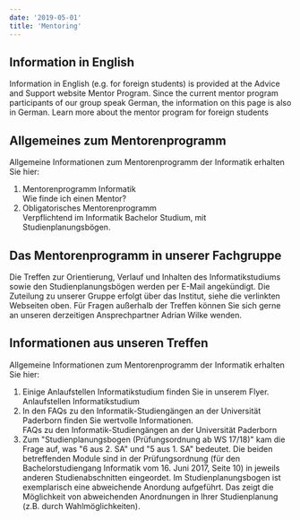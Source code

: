 ```yaml
---
date: '2019-05-01'
title: 'Mentoring'
---
```


## Information in English

Information in English (e.g. for foreign students) is provided at the Advice and Support website Mentor Program.
Since the current mentor program participants of our group speak German, the information on this page is also in German.
<ExternalLink to="https://cs.uni-paderborn.de/en/studies/advice-and-support/mentor-program-for-foreign-students/">
  Learn more about the mentor program for foreign students
</ExternalLink>


## Allgemeines zum Mentorenprogramm

Allgemeine Informationen zum Mentorenprogramm der Informatik erhalten Sie hier:

1. <ExternalLink to="https://cs.uni-paderborn.de/studium/beratung-und-unterstuetzung/mentorenprogramm/">
     Mentorenprogramm Informatik
   </ExternalLink>
   <br />
   Wie finde ich einen Mentor?
2. <ExternalLink to="https://cs.uni-paderborn.de/studium/beratung-und-unterstuetzung/mentorenprogramm/obligatorisches-mentorenprogramm/">
     Obligatorisches Mentorenprogramm
   </ExternalLink>
   <br />
   Verpflichtend im Informatik Bachelor Studium, mit Studienplanungsbögen. 

## Das Mentorenprogramm in unserer Fachgruppe

Die Treffen zur Orientierung, Verlauf und Inhalten des Informatikstudiums sowie den Studienplanungsbögen werden per E-Mail angekündigt.
Die Zuteilung zu unserer Gruppe erfolgt über das Institut, siehe die verlinkten Webseiten oben.
Für Fragen außerhalb der Treffen können Sie sich gerne an unseren derzeitigen Ansprechpartner Adrian Wilke wenden.

## Informationen aus unseren Treffen

Allgemeine Informationen zum Mentorenprogramm der Informatik erhalten Sie hier:

1. Einige Anlaufstellen Informatikstudium finden Sie in unserem Flyer. <br />
   <ExternalLink
     kind="pdf"
     to="https://hobbitdata.informatik.uni-leipzig.de/dice-website/teaching/mentoring/Info-Flyer-fuer-Studierende.pdf">
     Anlaufstellen Informatikstudium
   </ExternalLink>
2. In den FAQs zu den Informatik-Studiengängen an der Universität Paderborn finden Sie wertvolle Informationen. <br />
   <ExternalLink to="https://cs.uni-paderborn.de/studium/beratung-und-unterstuetzung/faqs/">
     FAQs zu den Informatik-Studiengängen an der Universität Paderborn
   </ExternalLink>
3. Zum "Studienplanungsbogen (Prüfungsordnung ab WS 17/18)" kam die Frage auf, was "6 aus 2. SA" und "5 aus 1. SA" bedeutet. Die beiden betreffenden Module sind in der Prüfungsordnung (für den Bachelorstudiengang Informatik vom 16. Juni 2017, Seite 10) in jeweils anderen Studienabschnitten eingeordet. Im Studienplanungsbogen ist exemplarisch eine abweichende Anordung aufgeführt. Das zeigt die Möglichkeit von abweichenden Anordnungen in Ihrer Studienplanung (z.B. durch Wahlmöglichkeiten).
